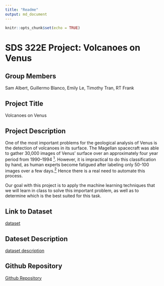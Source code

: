 ---
title: "Readme"
output: md_document
---

```{r setup, include=FALSE}
knitr::opts_chunk$set(echo = TRUE)
```

# SDS 322E Project: Volcanoes on Venus

## Group Members

Sam Albert,	Guillermo Blanco,	Emily Le,	Timothy Tran,	RT Frank

## Project Title

Volcanoes on Venus


## Project Description


One of the most important problems for the geological analysis of Venus is the detection of volcanoes in its surface. The Magellan spacecraft was able to gather 30,000 images of Venus' surface over an approximately four year period from 1990--1994 [$^1$](https://archive.ics.uci.edu/ml/datasets/Volcanoes+on+Venus+-+JARtool+experiment). However, it is impractical to do this classification by hand, as human experts become fatigued after labeling only 50-100 images over a few days.[$^2$](https://link.springer.com/content/pdf/10.1023/A:1007400206189.pdf) Hence there is a real need to automate this process. 

Our goal with this project is to apply the machine learning techniques that we will learn in class to solve this important problem, as well as to determine which is the best suited for this task.


## Link to Dataset

[dataset](https://archive.ics.uci.edu/ml/datasets/Volcanoes+on+Venus+-+JARtool+experiment)


## Dateset Description

[dataset description](https://archive.ics.uci.edu/ml/machine-learning-databases/volcanoes-mld/volcanoes.data.html)

## Github Repository

[Github Repository](https://github.com/SDSTimothyT/SDS-322E-Project-Volcanoes-on-Venus)